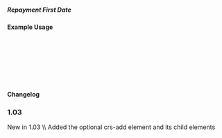 ===== Repayment First Date ===== 
{{for revision 1.03}}
{{for release 1.03}}
==== Example Usage ====



  <crs-add>
  
    <loan-terms rate-1="" rate-2=""> 
      <repayment-first-date iso-date=""></repayment-first-date>
    </loan-terms>
   
  </crs-add>

==== Changelog ====
===1.03===
New in 1.03  \\
Added the optional crs-add element and its child elements
